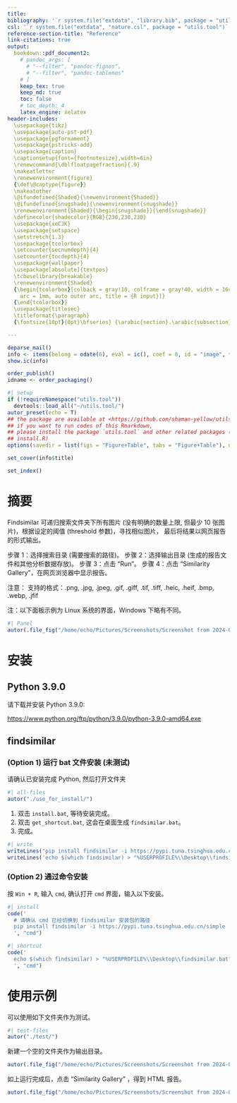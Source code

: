 ```yaml
---
title: 
bibliography: '`r system.file("extdata", "library.bib", package = "utils.tool")`'
csl: '`r system.file("extdata", "nature.csl", package = "utils.tool")`'
reference-section-title: "Reference"
link-citations: true
output:
  bookdown::pdf_document2:
    # pandoc_args: [
      # "--filter", "pandoc-fignos",
      # "--filter", "pandoc-tablenos"
    # ]
    keep_tex: true
    keep_md: true
    toc: false
    # toc_depth: 4
    latex_engine: xelatex
header-includes:
  \usepackage{tikz}
  \usepackage{auto-pst-pdf}
  \usepackage{pgfornament}
  \usepackage{pstricks-add}
  \usepackage{caption}
  \captionsetup{font={footnotesize},width=6in}
  \renewcommand{\dblfloatpagefraction}{.9}
  \makeatletter
  \renewenvironment{figure}
  {\def\@captype{figure}}
  \makeatother
  \@ifundefined{Shaded}{\newenvironment{Shaded}}
  \@ifundefined{snugshade}{\newenvironment{snugshade}}
  \renewenvironment{Shaded}{\begin{snugshade}}{\end{snugshade}}
  \definecolor{shadecolor}{RGB}{230,230,230}
  \usepackage{xeCJK}
  \usepackage{setspace}
  \setstretch{1.3} 
  \usepackage{tcolorbox}
  \setcounter{secnumdepth}{4}
  \setcounter{tocdepth}{4}
  \usepackage{wallpaper}
  \usepackage[absolute]{textpos}
  \tcbuselibrary{breakable}
  \renewenvironment{Shaded}
  {\begin{tcolorbox}[colback = gray!10, colframe = gray!40, width = 16cm,
    arc = 1mm, auto outer arc, title = {R input}]}
  {\end{tcolorbox}}
  \usepackage{titlesec}
  \titleformat{\paragraph}
  {\fontsize{10pt}{0pt}\bfseries} {\arabic{section}.\arabic{subsection}.\arabic{subsubsection}.\arabic{paragraph}} {1em} {} []

---
```



```r
deparse_mail()
info <- items(belong = odate(6), eval = ic(), coef = 0, id = "image", title = "图片查重程序")
show.ic(info)

order_publish()
idname <- order_packaging()
```

```r
#| setup
if (!requireNamespace("utils.tool"))
  devtools::load_all("~/utils.tool/")
autor_preset(echo = T)
## the package are available at <https://github.com/shaman-yellow/utils.tool>
## if you want to run codes of this Rmarkdown,
## please install the package `utils.tool` and other related packages (run
## install.R)
options(savedir = list(figs = "Figure+Table", tabs = "Figure+Table"), needTex = T, autor_asis = NULL)
```

```r
set_cover(info$title)
```

```r
set_index()
```

# 摘要 {#abstract}

Findsimilar 可递归搜索文件夹下所有图片 (没有明确的数量上限, 但最少 10 张图片)，根据设定的阈值 (threshold 参数)，寻找相似图片，
最后将结果以网页报告的形式输出。

步骤 1：选择搜索目录 (需要搜索的路径)。
步骤 2：选择输出目录 (生成的报告文件和其他分析数据存放)。
步骤 3：点击 “Run”。
步骤 4：点击 “Similarity Gallery”，在网页浏览器中显示报告。

注意：
支持的格式：.png, .jpg, .jpeg, .gif, .giff, .tif, .tiff, .heic, .heif, .bmp, .webp, .jfif

注：以下面板示例为 Linux 系统的界面，Windows 下略有不同。

```r
#| Panel
autor(.file_fig("/home/echo/Pictures/Screenshots/Screenshot from 2024-06-27 16-14-44.png"))
```

# 安装

## Python 3.9.0

请下载并安装 Python 3.9.0:

<https://www.python.org/ftp/python/3.9.0/python-3.9.0-amd64.exe>

## findsimilar

### (Option 1) 运行 bat 文件安装 (未测试)

请确认已安装完成 Python, 然后打开文件夹

```r
#| all-files
autor("./use_for_install/")
```

1. 双击 `install.bat`, 等待安装完成。
2. 双击 `get_shortcut.bat`, 这会在桌面生成 `findsimilar.bat`。
3. 完成。



```r
#| write
writeLines("pip install findsimilar -i https://pypi.tuna.tsinghua.edu.cn/simple", "install.bat")
writeLines('echo $(which findsimilar) > "%USERPROFILE%\\Desktop\\findsimilar.bat"', "get_shortcut.bat")
```

### (Option 2) 通过命令安装

按 `Win + R`, 输入 `cmd`, 确认打开 `cmd` 界面，输入以下安装。

```r
#| install
code('
  # 请确认 cmd 已经切换到 findsimilar 安装包的路径
  pip install findsimilar -i https://pypi.tuna.tsinghua.edu.cn/simple
  ', "cmd")
```

```r
#| shortcut
code('
  echo $(which findsimilar) > "%USERPROFILE%\\Desktop\\findsimilar.bat"
  ', "cmd")
```

# 使用示例

可以使用如下文件夹作为测试。

```r
#| test-files
autor("./test/")
```

新建一个空的文件夹作为输出目录。

```r
autor(.file_fig("/home/echo/Pictures/Screenshots/Screenshot from 2024-06-27 16-43-27.png"))
```

如上运行完成后，点击 "Similarity Gallery" ，得到 HTML 报告。


```r
autor(.file_fig("/home/echo/Pictures/Screenshots/Screenshot from 2024-06-27 16-48-30.png"))
```


